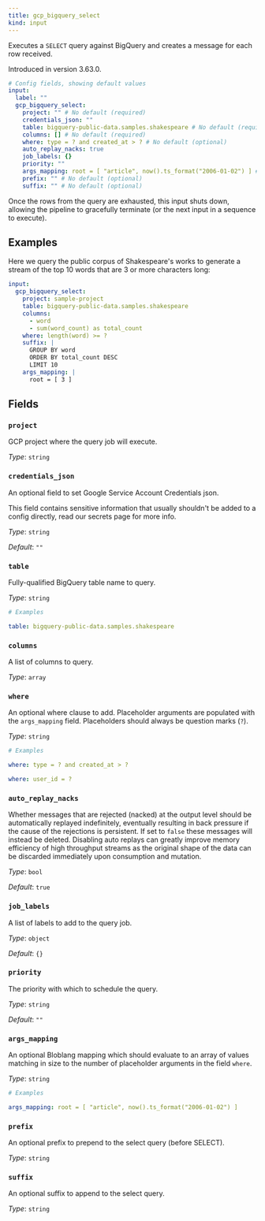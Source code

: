 ```yaml
---
title: gcp_bigquery_select
kind: input
---
```


Executes a `SELECT` query against BigQuery and creates a message for each row received.

Introduced in version 3.63.0.

```yml
# Config fields, showing default values
input:
  label: ""
  gcp_bigquery_select:
    project: "" # No default (required)
    credentials_json: ""
    table: bigquery-public-data.samples.shakespeare # No default (required)
    columns: [] # No default (required)
    where: type = ? and created_at > ? # No default (optional)
    auto_replay_nacks: true
    job_labels: {}
    priority: ""
    args_mapping: root = [ "article", now().ts_format("2006-01-02") ] # No default (optional)
    prefix: "" # No default (optional)
    suffix: "" # No default (optional)
```

Once the rows from the query are exhausted, this input shuts down, allowing the pipeline to gracefully terminate (or the next input in a sequence to execute).

## Examples

<Tabs>
<TabItem label="Word counts">

Here we query the public corpus of Shakespeare's works to generate a stream of the top 10 words that are 3 or more characters long:

```yaml
input:
  gcp_bigquery_select:
    project: sample-project
    table: bigquery-public-data.samples.shakespeare
    columns:
      - word
      - sum(word_count) as total_count
    where: length(word) >= ?
    suffix: |
      GROUP BY word
      ORDER BY total_count DESC
      LIMIT 10
    args_mapping: |
      root = [ 3 ]
```

</TabItem>
</Tabs>

## Fields

### `project`

GCP project where the query job will execute.


*Type*: `string`


### `credentials_json`

An optional field to set Google Service Account Credentials json.
<Aside type="caution" title="Sensitive Information">
	This field contains sensitive information that usually shouldn't be added to a config directly, read our secrets page for more info.
</Aside>



*Type*: `string`

*Default*: `""`

### `table`

Fully-qualified BigQuery table name to query.


*Type*: `string`


```yml
# Examples

table: bigquery-public-data.samples.shakespeare
```

### `columns`

A list of columns to query.


*Type*: `array`


### `where`

An optional where clause to add. Placeholder arguments are populated with the `args_mapping` field. Placeholders should always be question marks (`?`).


*Type*: `string`


```yml
# Examples

where: type = ? and created_at > ?

where: user_id = ?
```

### `auto_replay_nacks`

Whether messages that are rejected (nacked) at the output level should be automatically replayed indefinitely, eventually resulting in back pressure if the cause of the rejections is persistent. If set to `false` these messages will instead be deleted. Disabling auto replays can greatly improve memory efficiency of high throughput streams as the original shape of the data can be discarded immediately upon consumption and mutation.


*Type*: `bool`

*Default*: `true`

### `job_labels`

A list of labels to add to the query job.


*Type*: `object`

*Default*: `{}`

### `priority`

The priority with which to schedule the query.


*Type*: `string`

*Default*: `""`

### `args_mapping`

An optional Bloblang mapping which should evaluate to an array of values matching in size to the number of placeholder arguments in the field `where`.


*Type*: `string`


```yml
# Examples

args_mapping: root = [ "article", now().ts_format("2006-01-02") ]
```

### `prefix`

An optional prefix to prepend to the select query (before SELECT).


*Type*: `string`


### `suffix`

An optional suffix to append to the select query.


*Type*: `string`



